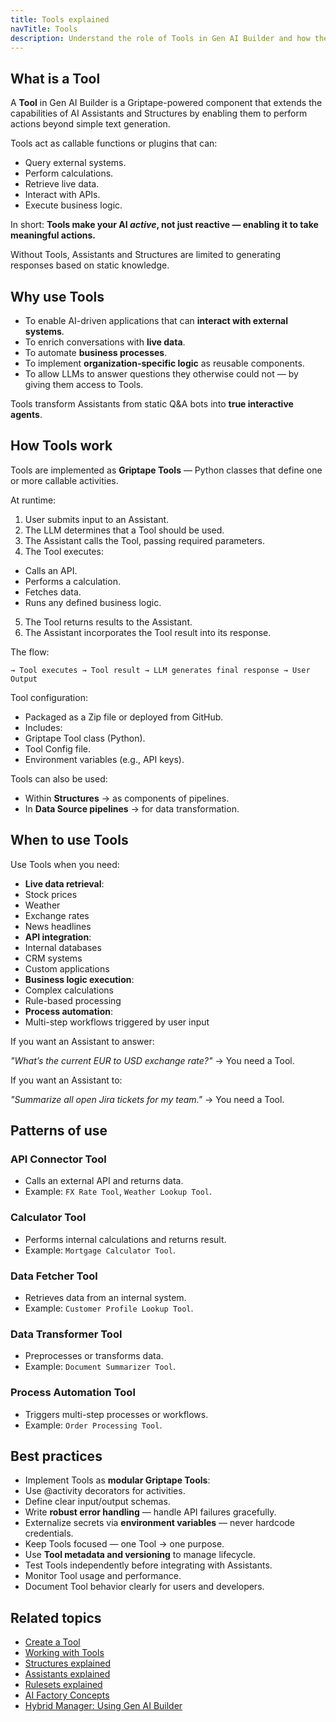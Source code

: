 ```yaml
---
title: Tools explained
navTitle: Tools
description: Understand the role of Tools in Gen AI Builder and how they extend the capabilities of Assistants and Structures.
---
```


## What is a Tool

A **Tool** in Gen AI Builder is a Griptape-powered component that extends the capabilities of AI Assistants and Structures by enabling them to perform actions beyond simple text generation.

Tools act as callable functions or plugins that can:

- Query external systems.
- Perform calculations.
- Retrieve live data.
- Interact with APIs.
- Execute business logic.

In short:
**Tools make your AI *active*, not just reactive — enabling it to take meaningful actions.**

Without Tools, Assistants and Structures are limited to generating responses based on static knowledge.

## Why use Tools

- To enable AI-driven applications that can **interact with external systems**.
- To enrich conversations with **live data**.
- To automate **business processes**.
- To implement **organization-specific logic** as reusable components.
- To allow LLMs to answer questions they otherwise could not — by giving them access to Tools.

Tools transform Assistants from static Q&A bots into **true interactive agents**.

## How Tools work

Tools are implemented as **Griptape Tools** — Python classes that define one or more callable activities.

At runtime:

1. User submits input to an Assistant.
2. The LLM determines that a Tool should be used.
3. The Assistant calls the Tool, passing required parameters.
4. The Tool executes:
- Calls an API.
- Performs a calculation.
- Fetches data.
- Runs any defined business logic.
5. The Tool returns results to the Assistant.
6. The Assistant incorporates the Tool result into its response.

The flow:
```User Input → Assistant → LLM decides → Tool Invocation
→ Tool executes → Tool result → LLM generates final response → User Output
```


Tool configuration:

- Packaged as a Zip file or deployed from GitHub.
- Includes:
- Griptape Tool class (Python).
- Tool Config file.
- Environment variables (e.g., API keys).

Tools can also be used:

- Within **Structures** → as components of pipelines.
- In **Data Source pipelines** → for data transformation.

## When to use Tools

Use Tools when you need:

- **Live data retrieval**:
- Stock prices
- Weather
- Exchange rates
- News headlines
- **API integration**:
- Internal databases
- CRM systems
- Custom applications
- **Business logic execution**:
- Complex calculations
- Rule-based processing
- **Process automation**:
- Multi-step workflows triggered by user input

If you want an Assistant to answer:

*"What’s the current EUR to USD exchange rate?"*
→ You need a Tool.

If you want an Assistant to:

*"Summarize all open Jira tickets for my team."*
→ You need a Tool.

## Patterns of use

### API Connector Tool

- Calls an external API and returns data.
- Example: `FX Rate Tool`, `Weather Lookup Tool`.

### Calculator Tool

- Performs internal calculations and returns result.
- Example: `Mortgage Calculator Tool`.

### Data Fetcher Tool

- Retrieves data from an internal system.
- Example: `Customer Profile Lookup Tool`.

### Data Transformer Tool

- Preprocesses or transforms data.
- Example: `Document Summarizer Tool`.

### Process Automation Tool

- Triggers multi-step processes or workflows.
- Example: `Order Processing Tool`.

## Best practices

- Implement Tools as **modular Griptape Tools**:
- Use @activity decorators for activities.
- Define clear input/output schemas.
- Write **robust error handling** — handle API failures gracefully.
- Externalize secrets via **environment variables** — never hardcode credentials.
- Keep Tools focused — one Tool → one purpose.
- Use **Tool metadata and versioning** to manage lifecycle.
- Test Tools independently before integrating with Assistants.
- Monitor Tool usage and performance.
- Document Tool behavior clearly for users and developers.

## Related topics

- [Create a Tool](edb-postgres-ai/ai-factory/learn/how-to/gen-ai/create-tool)
- [Working with Tools](../../../builder/agent-studio/tools)
- [Structures explained](structures-explained)
- [Assistants explained](assistants-explained)
- [Rulesets explained](rulesets-explained)
- [AI Factory Concepts](ai-factory-concepts)
- [Hybrid Manager: Using Gen AI Builder](edb-postgres-ai/hybrid-manager/ai-factory/gen-ai/builder)
